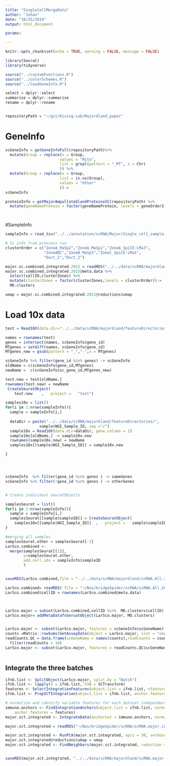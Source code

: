 ```yaml
---
title: "SingleCellMergeData"
author: "Johan"
date: "10/25/2019"
output: html_document

params:

---
```


```r
knitr::opts_chunk$set(echo = TRUE, warning = FALSE, message = FALSE)

library(Seurat)
library(tidyverse)

source("../customFunctions.R")
source("../colorSchemes.R")
source("../loadGeneInfo.R")

select = dplyr::select
summarise = dplyr::summarise
rename = dplyr::rename


repositoryPath = "~/git/Rising-Lab/MajorGland_paper"

```

# GeneInfo

```r

scGeneInfo = getGeneInfoFull(repositoryPath)%>% 
  mutate(Group = replace(x = Group,
                        values = "Mito", 
                        list = grepl(pattern = "_MT", x = Chr)
                        )) %>%
  mutate(Group = replace(x = Group,
                        list = is.na(Group), 
                        values = "Other"
                        ))->
scGeneInfo 

proteinInfo = getMajorAmpullateGlandProteinsSC(repositoryPath) %>%
  mutate(geneNameProtein = factor(geneNameProtein, levels = geneOrder3))




```

#SampleInfo



```r
sampleInfo = read_tsv("../../annotation/scRNA/Major/Single_cell_sampleinfo.2022.tsv")


```


```r
# Sc info from previous run
clusterOrder = c("ZoneA_MaSp2","ZoneA_MaSp1","ZoneA_SpiCE-LMa3",
                 "ZoneABC","ZoneB_MaSp3","ZoneC_SpiCE-LMa1",
                 "Duct_1","Duct_2") 

major.sc.combined.integrated.2022 = readRDS("../../data/scRNA/majorGland/major.sc.combined.integrated.2022.rds")
major.sc.combined.integrated.2022@meta.data %>% 
  select(cellID,clusterZones) %>%
  mutate(clusterZones = factor(clusterZones,levels = clusterOrder))->
  MD.clusters

umap = major.sc.combined.integrated.2022@reductions$umap


```
# Load 10x data

```r


test = Read10X(data.dir="../../data/scRNA/majorGland/featureDirectories/P18856_2007", gene.column = 1)

names = rownames(test)
genes = intersect(names, scGeneInfo$gene_id) 
MTgenes = setdiff(names, scGeneInfo$gene_id) 
MTgenes_new = gsub(pattern = "_","-",x = MTgenes)

scGeneInfo %>% filter(gene_id %in% genes) -> scGeneInfo
oldName = c(scGeneInfo$gene_id,MTgenes)
newName =  c(scGeneInfo$sc_gene_id,MTgenes_new)

test.new = test[oldName,]
rownames(test.new) = newName
 CreateSeuratObject(
    test.new	,	project	=	"test")

```

```r

samples10x = list()
for(i in 1:nrow(sampleInfo)){
  sample = sampleInfo[i,] 
  
  dataDir = paste("../../data/scRNA/majorGland/featureDirectories/", 
               sample$NGI_Sample_ID, sep ="/")
  sample10x = Read10X(data.dir=dataDir, gene.column = 1)
  sample10x[oldName,] -> sample10x.new
  rownames(sample10x.new) = newName
  samples10x[[sample$NGI_Sample_ID]] = sample10x.new 

}




scGeneInfo  %>% filter(gene_id %in% genes ) -> sameGenes 
scGeneInfo %>% filter(!gene_id %in% genes ) -> otherGenes


# Create individual seuratObjects

samplesSeurat = list()
for(i in 1:nrow(sampleInfo)){
  sample = sampleInfo[i,] 
  samplesSeurat[[sample$sampleID]] = CreateSeuratObject(
    samples10x[[sample$NGI_Sample_ID]]	,	project	=	sample$sampleID)
}

#merging all samples
samplesSeurat.other = samplesSeurat[-1]
LarSco.combined <-
  merge(samplesSeurat[[1]],
        y=samplesSeurat.other,
        add.cell.ids = sampleInfo$sampleID
        )


saveRDS(LarSco.combined,file = "../../data/scRNA/majorGland/scRNA.All.2024.rds")

```


```r


LarSco.combined= readRDS( file = "~/Box/bridgeSpider/scRNA/scRNA.All.2024.rds")
LarSco.combined$cellID = rownames(LarSco.combined@meta.data)



LarSco.major = subset(LarSco.combined,cellID %in%  MD.clusters$cellID)
LarSco.major= addMetaDataToSeruatObject(LarSco.major, MD.clusters)


LarSco.major <- subset(LarSco.major, features = scGeneInfo$scGeneName)
counts =Matrix::rowSums(GetAssayData(object = LarSco.major, slot = "counts"))
readCounts.QC = data.frame(scGeneName = names(counts),readCounts = counts) %>%
  filter(readCounts > 10)
LarSco.major <- subset(LarSco.major, features = readCounts.QC$scGeneName)



```



## Integrate the three batches

```r


ifnb.list <- SplitObject(LarSco.major, split.by = "Batch")
ifnb.list <- lapply(X = ifnb.list, FUN = SCTransform)
features <- SelectIntegrationFeatures(object.list = ifnb.list, nfeatures = 3000)
ifnb.list <- PrepSCTIntegration(object.list = ifnb.list, anchor.features = features)

# normalize and identify variable features for each dataset independently
immune.anchors <- FindIntegrationAnchors(object.list = ifnb.list, normalization.method = "SCT",
    anchor.features = features)
major.sct.integrated <- IntegrateData(anchorset = immune.anchors, normalization.method = "SCT")

major.sct.integrated = readRDS("~/Box/bridgeSpider/scRNA/scRNA.major.integrated.2024.rds")

major.sct.integrated <- RunPCA(major.sct.integrated, npcs = 30, verbose = FALSE, seed.use = 1234)
major.sct.integrated@reductions$umap = umap
major.sct.integrated <- FindNeighbors(major.sct.integrated, reduction = "pca", dims = 1:30, seed.use = 1234)


saveRDS(major.sct.integrated, "../../data/scRNA/majorGland/scRNA.major.integrated.2024.rds")

```





